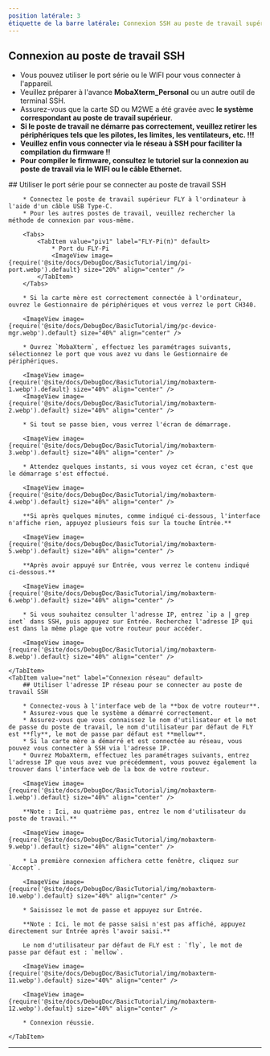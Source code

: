 ```yaml
---
position latérale: 3
étiquette de la barre latérale: Connexion SSH au poste de travail supérieur
---
```


## Connexion au poste de travail SSH

* Vous pouvez utiliser le port série ou le WIFI pour vous connecter à l'appareil.
* Veuillez préparer à l'avance **MobaXterm_Personal** ou un autre outil de terminal SSH.
* Assurez-vous que la carte SD ou M2WE a été gravée avec **le système correspondant au poste de travail supérieur**.
* **Si le poste de travail ne démarre pas correctement, veuillez retirer les périphériques tels que les pilotes, les limites, les ventilateurs, etc. !!!**
* **Veuillez enfin vous connecter via le réseau à SSH pour faciliter la compilation du firmware !!**
* **Pour compiler le firmware, consultez le tutoriel sur la connexion au poste de travail via le WIFI ou le câble Ethernet.**

<Tabs>
    <TabItem value="serial" label="Connexion par port série" default>
        ## Utiliser le port série pour se connecter au poste de travail SSH

        * Connectez le poste de travail supérieur FLY à l'ordinateur à l'aide d'un câble USB Type-C.
        * Pour les autres postes de travail, veuillez rechercher la méthode de connexion par vous-même.

        <Tabs>
            <TabItem value="piv1" label="FLY-Pi(π)" default>
                * Port du FLY-Pi
                <ImageView image={require('@site/docs/DebugDoc/BasicTutorial/img/pi-port.webp').default} size="20%" align="center" />
            </TabItem>
        </Tabs>

        * Si la carte mère est correctement connectée à l'ordinateur, ouvrez le Gestionnaire de périphériques et vous verrez le port CH340.

        <ImageView image={require('@site/docs/DebugDoc/BasicTutorial/img/pc-device-mgr.webp').default} size="40%" align="center" />

        * Ouvrez `MobaXterm`, effectuez les paramétrages suivants, sélectionnez le port que vous avez vu dans le Gestionnaire de périphériques.

        <ImageView image={require('@site/docs/DebugDoc/BasicTutorial/img/mobaxterm-1.webp').default} size="40%" align="center" />
        <ImageView image={require('@site/docs/DebugDoc/BasicTutorial/img/mobaxterm-2.webp').default} size="40%" align="center" />

        * Si tout se passe bien, vous verrez l'écran de démarrage.

        <ImageView image={require('@site/docs/DebugDoc/BasicTutorial/img/mobaxterm-3.webp').default} size="40%" align="center" />

        * Attendez quelques instants, si vous voyez cet écran, c'est que le démarrage s'est effectué.

        <ImageView image={require('@site/docs/DebugDoc/BasicTutorial/img/mobaxterm-4.webp').default} size="40%" align="center" />

        **Si après quelques minutes, comme indiqué ci-dessous, l'interface n'affiche rien, appuyez plusieurs fois sur la touche Entrée.**

        <ImageView image={require('@site/docs/DebugDoc/BasicTutorial/img/mobaxterm-5.webp').default} size="40%" align="center" />

        **Après avoir appuyé sur Entrée, vous verrez le contenu indiqué ci-dessous.**

        <ImageView image={require('@site/docs/DebugDoc/BasicTutorial/img/mobaxterm-6.webp').default} size="40%" align="center" />

        * Si vous souhaitez consulter l'adresse IP, entrez `ip a | grep inet` dans SSH, puis appuyez sur Entrée. Recherchez l'adresse IP qui est dans la même plage que votre routeur pour accéder.

        <ImageView image={require('@site/docs/DebugDoc/BasicTutorial/img/mobaxterm-8.webp').default} size="40%" align="center" />

    </TabItem>
    <TabItem value="net" label="Connexion réseau" default>
        ## Utiliser l'adresse IP réseau pour se connecter au poste de travail SSH

        * Connectez-vous à l'interface web de la **box de votre routeur**.
        * Assurez-vous que le système a démarré correctement.
        * Assurez-vous que vous connaissez le nom d'utilisateur et le mot de passe du poste de travail, le nom d'utilisateur par défaut de FLY est **fly**, le mot de passe par défaut est **mellow**.
        * Si la carte mère a démarré et est connectée au réseau, vous pouvez vous connecter à SSH via l'adresse IP.
        * Ouvrez MobaXterm, effectuez les paramétrages suivants, entrez l'adresse IP que vous avez vue précédemment, vous pouvez également la trouver dans l'interface web de la box de votre routeur.

        <ImageView image={require('@site/docs/DebugDoc/BasicTutorial/img/mobaxterm-1.webp').default} size="40%" align="center" />

        **Note : Ici, au quatrième pas, entrez le nom d'utilisateur du poste de travail.**

        <ImageView image={require('@site/docs/DebugDoc/BasicTutorial/img/mobaxterm-9.webp').default} size="40%" align="center" />

        * La première connexion affichera cette fenêtre, cliquez sur `Accept`.
        
        <ImageView image={require('@site/docs/DebugDoc/BasicTutorial/img/mobaxterm-10.webp').default} size="40%" align="center" />

        * Saisissez le mot de passe et appuyez sur Entrée.
        
        **Note : Ici, le mot de passe saisi n'est pas affiché, appuyez directement sur Entrée après l'avoir saisi.**

        Le nom d'utilisateur par défaut de FLY est : `fly`, le mot de passe par défaut est : `mellow`.

        <ImageView image={require('@site/docs/DebugDoc/BasicTutorial/img/mobaxterm-11.webp').default} size="40%" align="center" />

        <ImageView image={require('@site/docs/DebugDoc/BasicTutorial/img/mobaxterm-12.webp').default} size="40%" align="center" />

        * Connexion réussie.

    </TabItem>
</Tabs>

----